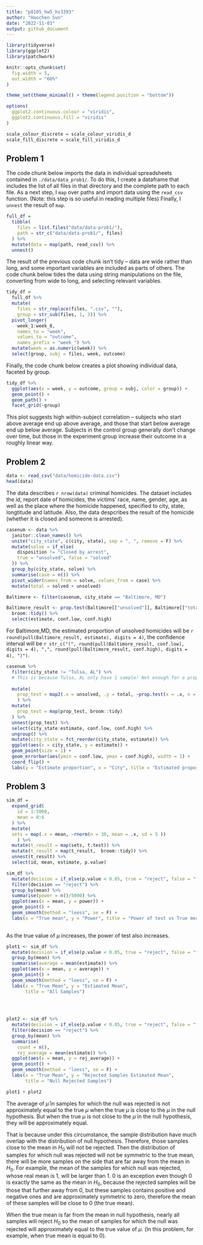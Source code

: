 ```yaml
---
title: "p8105_hw5_hs3393"
author: "Haochen Sun"
date: "2022-11-03"
output: github_document
---
```


```r
library(tidyverse)
library(ggplot2)
library(patchwork)

knitr::opts_chunk$set(
  fig.width = 5,
  out.width = "60%"
)

theme_set(theme_minimal() + theme(legend.position = "bottom"))

options(
  ggplot2.continuous.colour = "viridis",
  ggplot2.continuous.fill = "viridis"
)

scale_colour_discrete = scale_colour_viridis_d
scale_fill_discrete = scale_fill_viridis_d
```

## Problem 1
  The code chunk below imports the data in individual spreadsheets contained in `./data/data_prob1/`. To do this, I create a dataframe that includes the list of all files in that directory and the complete path to each file. As a next step, I `map` over paths and import data using the `read_csv` function. (Note: this step is so useful in reading multiple files) Finally, I `unnest` the result of `map`.

```r
full_df = 
  tibble(
    files = list.files("data/data-prob1/"),
    path = str_c("data/data-prob1/", files)
  ) %>% 
  mutate(data = map(path, read_csv)) %>% 
  unnest()
```

The result of the previous code chunk isn't tidy -- data are wide rather than long, and some important variables are included as parts of others. The code chunk below tides the data using string manipulations on the file, converting from wide to long, and selecting relevant variables. 

```r
tidy_df = 
  full_df %>% 
  mutate(
    files = str_replace(files, ".csv", ""),
    group = str_sub(files, 1, 3)) %>% 
  pivot_longer(
    week_1:week_8,
    names_to = "week",
    values_to = "outcome",
    names_prefix = "week_") %>% 
  mutate(week = as.numeric(week)) %>% 
  select(group, subj = files, week, outcome)
```

Finally, the code chunk below creates a plot showing individual data, faceted by group. 

```r
tidy_df %>% 
  ggplot(aes(x = week, y = outcome, group = subj, color = group)) + 
  geom_point() + 
  geom_path() + 
  facet_grid(~group)
```

This plot suggests high within-subject correlation -- subjects who start above average end up above average, and those that start below average end up below average. Subjects in the control group generally don't change over time, but those in the experiment group increase their outcome in a roughly linear way.

## Problem 2
```r
data <- read_csv("data/homicide-data.csv")
head(data)
```

The data describes `r nrow(data)` criminal homicides. The dataset includes the id, report date of homicides, the victims' race, name, gender, age, as well as the place where the homicide happened, specified to city, state, longtitude and latitude. Also, the data despcribes the result of the homicide (whether it is closed and someone is arrested).

```r
casenum <- data %>% 
  janitor::clean_names() %>% 
  unite("city_state", c(city, state), sep = ", ", remove = F) %>%
  mutate(solve = if_else(
    disposition != "Closed by arrest",
    true = "unsolved", false = "solved"
  )) %>% 
  group_by(city_state, solve) %>% 
  summarise(case = n()) %>% 
  pivot_wider(names_from = solve, values_from = case) %>% 
  mutate(total = solved + unsolved)

Baltimore <- filter(casenum, city_state == "Baltimore, MD")

Baltimore_result <- prop.test(Baltimore[["unsolved"]], Baltimore[["total"]]) %>% 
  broom::tidy() %>% 
  select(estimate, conf.low, conf.high)
```

For Baltimore,MD, the estimated proportion of unsolved homicides will be `r round(pull(Baltimore_result, estimate), digits = 4)`, the confidence interval will be `r str_c("(", round(pull(Baltimore_result, conf.low), digits = 4), ",", round(pull(Baltimore_result, conf.high), digits = 4), ")")`.


```r

casenum %>% 
  filter(city_state != "Tulsa, AL") %>% 
  # This is because Tulsa, AL only have 1 sample! Not enough for a proportion test, so just leave it out
  
  mutate(
    prop_test = map2(.x = unsolved, .y = total, ~prop.test(x = .x, n = .y))
    ) %>% 
  mutate(
    prop_test = map(prop_test, broom::tidy)
  ) %>% 
  unnest(prop_test) %>% 
  select(city_state:estimate, conf.low, conf.high) %>%
  ungroup() %>% 
  mutate(city_state = fct_reorder(city_state, estimate)) %>% 
  ggplot(aes(x = city_state, y = estimate)) +
  geom_point(size = 1) + 
  geom_errorbar(aes(ymin = conf.low, ymax = conf.high), width = 1) +
  coord_flip() +
  labs(y = "Estimate proportion", x = "City", title = "Estimated proportion of unsolved homicides in each city")
```

## Problem 3
```r
sim_df = 
  expand_grid(
    id = 1:5000,
    mean = 0:6
  ) %>% 
  mutate(
  sets = map(.x = mean, ~rnorm(n = 30, mean = .x, sd = 5 ))
    ) %>% 
  mutate(t_result = map(sets, t.test)) %>% 
  mutate(t_result = map(t_result,  broom::tidy)) %>%
  unnest(t_result) %>% 
  select(id, mean, estimate, p.value)

sim_df %>% 
  mutate(decision = if_else(p.value < 0.05, true = "reject", false = "fail_to_rej")) %>%
  filter(decision == "reject") %>% 
  group_by(mean) %>% 
  summarise(power = n()/5000) %>% 
  ggplot(aes(x = mean, y = power)) + 
  geom_point() + 
  geom_smooth(method = "loess", se = F) +
  labs(x = "True mean", y = "Power", title = "Power of test vs True mean")
  
```

As the true value of $\mu$ increases, the power of test also increases.

```r

plot1 <- sim_df %>% 
  mutate(decision = if_else(p.value < 0.05, true = "reject", false = "fail_to_rej")) %>% 
  group_by(mean) %>% 
  summarise(average = mean(estimate)) %>% 
  ggplot(aes(x = mean, y = average)) +
  geom_point() +
  geom_smooth(method = "loess", se = F) + 
  labs(x = "True Mean", y = "Estimated Mean",
       title = "All Samples")
  


  
plot2 <- sim_df %>% 
  mutate(decision = if_else(p.value < 0.05, true = "reject", false = "fail_to_rej")) %>% 
  filter(decision == "reject") %>% 
  group_by(mean) %>% 
  summarise(
    count = n(),
    rej_average = mean(estimate)) %>% 
  ggplot(aes(x = mean, y = rej_average)) +
  geom_point() +
  geom_smooth(method = "loess", se = F) +
  labs(x = "True Mean", y = "Rejected Samples Estimated Mean",
       title = "Null Rejected Samples")

plot1 + plot2
```

The average of $\hat{\mu}$ in samples for which the null was rejected is not approximately equal to the true $\mu$ when the true $\mu$ is close to the $\mu$ in the null hypothesis. But when the true $\mu$ is not close to the $\mu$ in the null hypothesis, they will be approximately equal.

That is because under this circumstance, the sample distribution have much overlap with the distribution of null hypothesis. Therefore, those samples close to the mean in $H_0$ will not be rejected. Then the distribution of samples for which null was rejected will not be symmetric to the true mean, there will be more samples on the side that are far away from the mean in $H_0$. For example, the mean of the samples for which null was rejected, whose real mean is 1, will be larger than 1. 0 is an exception even though 0 is exactly the same as the mean in $H_0$, because the rejected samples will be those that further away from 0, but these samples contains positive and negative ones and are approximately symmetric to zero, therefore the mean of these samples will be close to 0 (the true mean). 

When the true mean is far from the mean in null hypothesis, nearly all samples will reject $H_0$ so the mean of samples for which the null was rejected will approximately equal to the true value of $\mu$. (In this problem, for example, when true mean is equal to 0).

